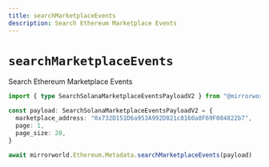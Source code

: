 ```yaml
---
title: searchMarketplaceEvents
description: Search Ethereum Marketplace Events
---
```


# `searchMarketplaceEvents`

Search Ethereum Marketplace Events

```ts
import { type SearchSolanaMarketplaceEventsPayloadV2 } from "@mirrorworld/web3.js"

const payload: SearchSolanaMarketplaceEventsPayloadV2 = {
  marketplace_address: "0x732D151D6a953A992D821c8160a8F69F084822b7",
  page: 1,
  page_size: 20,
}

await mirrorworld.Ethereum.Metadata.searchMarketplaceEvents(payload)
```
